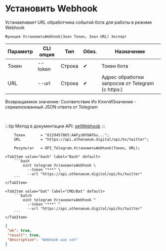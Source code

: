 ﻿---
sidebar_position: 3
---


# Установить Webhook
 Устанавливает URL обработчика событий бота для работы в режиме Webhook



`Функция УстановитьWebhook(Знач Токен, Знач URL) Экспорт`

  | Параметр | CLI опция | Тип | Обяз. | Назначение |
  |-|-|-|-|-|
  | Токен | --token | Строка | &#x2714; | Токен бота |
  | URL | --url | Строка | &#x2714; | Адрес обработки запросов от Telegram (с https:) |

  
  Возвращаемое значение:   Соответствие Из КлючИЗначение - сериализованный JSON ответа от Telegram

<br/>

:::tip
Метод в документации API: [setWebhook](https://core.telegram.org/bots/api#setwebhook)
:::
<br/>


```bsl title="Пример использования для 1С:Предприятие/OneScript"
    Токен       = "6129457865:AAFyzNYOAFbu...";
    URL         = "https://api.athenaeum.digital/opi/hs/twitter";

    Результат   = OPI_Telegram.УстановитьWebhook(Токен, URL);
```
    

 <Tabs>
  
    <TabItem value="bash" label="Bash" default>
        ```bash
            oint telegram УстановитьWebhook \
              --token "***" \
              --url "https://api.athenaeum.digital/opi/hs/twitter"
        ```
    </TabItem>
  
    <TabItem value="bat" label="CMD/Bat" default>
        ```batch
            oint telegram УстановитьWebhook ^
              --token "***" ^
              --url "https://api.athenaeum.digital/opi/hs/twitter"
        ```
    </TabItem>
</Tabs>


```json title="Результат"
{
 "ok": true,
 "result": true,
 "description": "Webhook was set"
}
```
